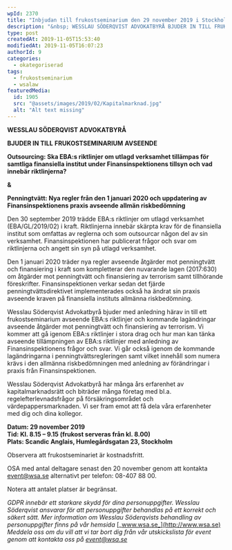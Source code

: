 ```yaml
---
wpId: 2370
title: "Inbjudan till frukostseminarium den 29 november 2019 i Stockholm"
description: "&nbsp; WESSLAU SÖDERQVIST ADVOKATBYRÅ BJUDER IN TILL FRUKOSTSEMINARIUM  AVSEENDE Outsourcing: Ska EBA:s riktlinjer om utlagd verksamhet tillämpas för samtliga finansiella institut under Finansinspektionens tillsyn och vad innebär riktlinjerna? &amp; Penningtvätt: Nya regler&hellip;"
type: post
createdAt: 2019-11-05T15:53:40
modifiedAt: 2019-11-05T16:07:23
authorId: 9
categories:
  - okategoriserad
tags:
  - frukostseminarium
  - wsalaw
featuredMedia:
  id: 1905
  src: "@assets/images/2019/02/Kapitalmarknad.jpg"
  alt: "Alt text missing"
---
```


**WESSLAU SÖDERQVIST ADVOKATBYRÅ**

**BJUDER IN TILL** **FRUKOSTSEMINARIUM** **AVSEENDE**

**Outsourcing: Ska EBA:s riktlinjer om utlagd verksamhet tillämpas för samtliga finansiella institut under Finansinspektionens tillsyn och vad innebär riktlinjerna?**

**&**

**Penningtvätt: Nya regler från den 1 januari 2020 och uppdatering av Finansinspektionens praxis avseende allmän riskbedömning**

Den 30 september 2019 trädde EBA:s riktlinjer om utlagd verksamhet (EBA/GL/2019/02) i kraft. Riktlinjerna innebär skärpta krav för de finansiella institut som omfattas av reglerna och som outsourcar någon del av sin verksamhet. Finansinspektionen har publicerat frågor och svar om riktlinjerna och angett sin syn på utlagd verksamhet.

Den 1 januari 2020 träder nya regler avseende åtgärder mot penningtvätt och finansiering i kraft som kompletterar den nuvarande lagen (2017:630) om åtgärder mot penningtvätt och finansiering av terrorism samt tillhörande föreskrifter. Finansinspektionen verkar sedan det fjärde penningtvättsdirektivet implementerades också ha ändrat sin praxis avseende kraven på finansiella instituts allmänna riskbedömning.

Wesslau Söderqvist Advokatbyrå bjuder med anledning härav in till ett frukostseminarium avseende EBA:s riktlinjer och kommande lagändringar avseende åtgärder mot penningtvätt och finansiering av terrorism. Vi kommer att gå igenom EBA:s riktlinjer i stora drag och hur man kan tänka avseende tillämpningen av EBA:s riktlinjer med anledning av Finansinspektionens frågor och svar. Vi går också igenom de kommande lagändringarna i penningtvättsregleringen samt vilket innehåll som numera krävs i den allmänna riskbedömningen med anledning av förändringar i praxis från Finansinspektionen.

Wesslau Söderqvist Advokatbyrå har många års erfarenhet av kapitalmarknadsrätt och biträder många företag med bl.a. regelefterlevnadsfrågor på försäkringsområdet och värdepappersmarknaden. Vi ser fram emot att få dela våra erfarenheter med dig och dina kollegor.

**Datum: 29 november 2019  
Tid: Kl. 8.15 – 9.15 (frukost serveras från kl. 8.00)  
Plats: Scandic Anglais, Humlegårdsgatan 23, Stockholm**

Observera att frukostseminariet är kostnadsfritt.

OSA med antal deltagare senast den 20 november genom att kontakta [event@wsa.se](mailto:event@wsa.se) alternativt per telefon: 08-407 88 00.

Notera att antalet platser är begränsat.

_GDPR innebär ett starkare skydd för dina personuppgifter. Wesslau Söderqvist ansvarar för att personuppgifter behandlas på ett korrekt och säkert sätt. Mer information om Wesslau Söderqvists behandling av personuppgifter finns på vår hemsida_ [_www.wsa.se_](http://www.wsa.se) _Meddela oss om du vill att vi tar bort dig från vår utskickslista för event genom att kontakta oss på_ [_event@wsa.se_](mailto:event@wsa.se)